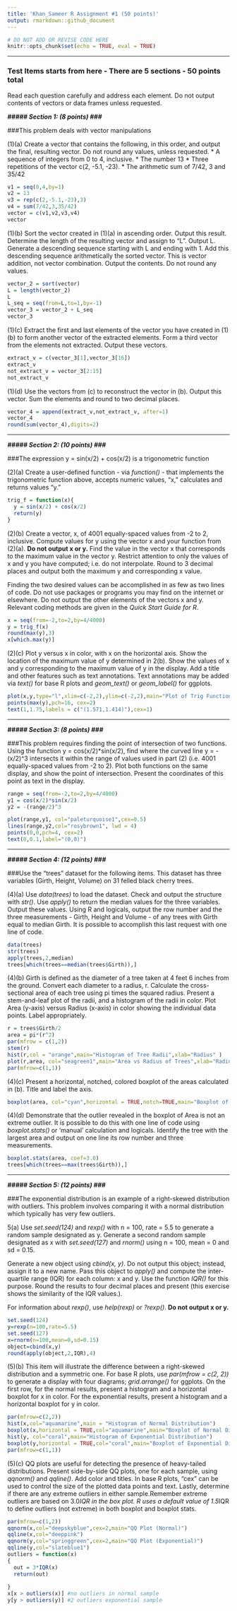 ---
title: 'Khan_Sameer R Assignment #1 (50 points)'
output: rmarkdown::github_document
---

```{r setup, include = FALSE}
# DO NOT ADD OR REVISE CODE HERE
knitr::opts_chunk$set(echo = TRUE, eval = TRUE)

```


-----

### Test Items starts from here - There are 5 sections - 50 points total ##########################

Read each question carefully and address each element.  Do not output contents of vectors or data frames unless requested.

***##### Section 1: (8 points) ###***

###This problem deals with vector manipulations

(1)(a)  Create a vector that contains the following, in this order, and output the final, resulting vector.  Do not round any values, unless requested.
* A sequence of integers from 0 to 4, inclusive.
* The number 13
* Three repetitions of the vector c(2, -5.1, -23).
* The arithmetic sum of 7/42, 3 and 35/42

```{r test1a}
v1 = seq(0,4,by=1)
v2 = 13
v3 = rep(c(2,-5.1,-23),3)
v4 = sum(7/42,3,35/42)
vector = c(v1,v2,v3,v4)
vector

```

(1)(b)  Sort the vector created in (1)(a) in ascending order.  Output this result. Determine the length of the resulting vector and assign to "L". Output L. Generate a descending sequence starting with L and ending with 1. Add this descending sequence arithmetically the sorted vector. This is vector addition, not vector combination. Output the contents. Do not round any values.

```{r test1b}
vector_2 = sort(vector)
L = length(vector_2)
L
L_seq = seq(from=L,to=1,by=-1)
vector_3 = vector_2 + L_seq
vector_3

```

(1)(c) Extract the first and last elements of the vector you have created in (1)(b) to form another vector of the extracted elements. Form a third vector from the elements not extracted. Output these vectors.

```{r test1c}
extract_v = c(vector_3[1],vector_3[16])
extract_v
not_extract_v = vector_3[2:15]
not_extract_v

```

(1)(d) Use the vectors from (c) to reconstruct the vector in (b). Output this vector. Sum the elements and round to two decimal places.

```{r test1d}
vector_4 = append(extract_v,not_extract_v, after=1)
vector_4
round(sum(vector_4),digits=2)

```

-----

***##### Section 2: (10 points) ###***

###The expression y = sin(x/2) + cos(x/2) is a trigonometric function

(2)(a) Create a user-defined function - via *function()* - that implements the trigonometric function above, accepts numeric values, "x," calculates and returns values "y."

```{r test2a}
trig_f = function(x){
  y = sin(x/2) + cos(x/2)
  return(y)
}

```

(2)(b) Create a vector, x, of 4001 equally-spaced values from -2 to 2, inclusive. Compute values for y using the vector x and your function from (2)(a).  **Do not output x or y.**  Find the value in the vector x that corresponds to the maximum value in the vector y. Restrict attention to only the values of x and y you have computed; i.e. do not interpolate. Round to 3 decimal places and output both the maximum y and corresponding x value.

Finding the two desired values can be accomplished in as few as two lines of code.  Do not use packages or programs you may find on the internet or elsewhere. Do not output the other elements of the vectors x and y. Relevant coding methods are given in the *Quick Start Guide for R*.

```{r test2b}
x = seq(from=-2,to=2,by=4/4000)
y = trig_f(x)
round(max(y),3)
x[which.max(y)]

```

(2)(c) Plot y versus x in color, with x on the horizontal axis. Show the location of the maximum value of y determined in 2(b).  Show the values of x and y corresponding to the maximum value of y in the display. Add a title and other features such as text annotations. Text annotations may be added via *text()* for base R plots and *geom_text()* or *geom_label()* for ggplots.

```{r test2c}
plot(x,y,type="l",xlim=c(-2,2),ylim=c(-2,2),main="Plot of Trig Function",col="blue")
points(max(y),pch=16, cex=2)
text(1,1.75,labels = c("(1.571,1.414)"),cex=1)

```

-----

***##### Section 3: (8 points) ###***

###This problem requires finding the point of intersection of two functions.  Using the function y = cos(x/2)\*sin(x/2), find where the curved line y = -(x/2)^3 intersects it within the range of values used in part (2) (i.e. 4001 equally-spaced values from -2 to 2).  Plot both functions on the same display, and show the point of intersection.  Present the coordinates of this point as text in the display.    

```{r test3}
range = seq(from=-2,to=2,by=4/4000)
y1 = cos(x/2)*sin(x/2)
y2 = -(range/2)^3

plot(range,y1, col="paleturquoise1",cex=0.5)
lines(range,y2,col="rosybrown1", lwd = 4)
points(0,0,pch=4, cex=2)
text(0,0.1,label="(0,0)")


```

-----

***##### Section 4: (12 points) ###***

###Use the "trees" dataset for the following items. This dataset has three variables (Girth, Height, Volume) on 31 felled black cherry trees.

(4)(a) Use *data(trees)* to load the dataset. Check and output the structure with *str()*. Use *apply()* to return the median values for the three variables. Output these values.  Using R and logicals, output the row number and the three measurements - Girth, Height and Volume - of any trees with Girth equal to median Girth.  It is possible to accomplish this last request with one line of code.  

```{r test3a}

data(trees)
str(trees)
apply(trees,2,median)
trees[which(trees==median(trees$Girth)),]

```

(4)(b) Girth is defined as the diameter of a tree taken at 4 feet 6 inches from the ground. Convert each diameter to a radius, r. Calculate the cross-sectional area of each tree using pi times the squared radius. Present a stem-and-leaf plot of the radii, and a histogram of the radii in color. Plot Area (y-axis) versus Radius (x-axis)  in color showing the individual data points.  Label appropriately.

```{r test3b}
r = trees$Girth/2
area = pi*(r^2)
par(mfrow = c(1,2))
stem(r)
hist(r,col = "orange",main="Histogram of Tree Radii",xlab="Radius" )
plot(r,area, col="seagreen1",main="Area vs Radius of Trees",xlab="Radius",ylab="Area")
par(mfrow=c(1,1))

```

(4)(c) Present a horizontal, notched, colored boxplot of the areas calculated in (b). Title and label the axis.

```{r test3c}
boxplot(area, col="cyan",horizontal = TRUE,notch=TRUE,main="Boxplot of Tree Areas",xlab="Area",ylab="Tree Areas")

```

(4)(d) Demonstrate that the outlier revealed in the boxplot of Area is not an extreme outlier.  It is possible to do this with one line of code using *boxplot.stats()* or 'manual' calculation and logicals. Identify the tree with the largest area and output on one line its row number and three measurements.

```{r test3d}
boxplot.stats(area, coef=3.0)
trees[which(trees==max(trees$Girth)),]

```

-----

***##### Section 5: (12 points) ###***

###The exponential distribution is an example of a right-skewed distribution with outliers.  This problem involves comparing it with a normal distribution which typically has very few outliers.  

5(a) Use *set.seed(124)* and *rexp()* with n = 100, rate = 5.5 to generate a random sample designated as y.  Generate a second random sample designated as x with *set.seed(127)* and *rnorm()* using n = 100, mean = 0 and sd = 0.15.  

Generate a new object using *cbind(x, y)*. Do not output this object; instead, assign it to a new name. Pass this object to *apply()* and compute the inter-quartile range (IQR) for each column:  x and y. Use the function *IQR()* for this purpose. Round the results to four decimal places and present (this exercise shows the similarity of the IQR values.).

For information about *rexp()*, use *help(rexp)* or *?rexp()*.  **Do not output x or y.**

```{r test5a}
set.seed(124)
y=rexp(n=100,rate=5.5)
set.seed(127)
x=rnorm(n=100,mean=0,sd=0.15)
object=cbind(x,y)
round(apply(object,2,IQR),4)

```

(5)(b) This item will illustrate the difference between a right-skewed distribution and a symmetric one.  For base R plots, use *par(mfrow = c(2, 2))* to generate a display with four diagrams; *grid.arrange()* for ggplots. On the first row, for the normal results, present a histogram and a horizontal boxplot for x in color.  For the exponential results, present a histogram and a horizontal boxplot for y in color.

```{r test5b}
par(mfrow=c(2,2))
hist(x,col="aquamarine",main = "Histogram of Normal Distribution")
boxplot(x,horizontal = TRUE,col="aquamarine",main="Boxplot of Normal Distribution")
hist(y, col="coral",main="Histogram of Exponential Distribution")
boxplot(y,horizontal = TRUE,col="coral",main="Boxplot of Exponential Distribution")
par(mfrow=c(1,1))

```

(5)(c) QQ plots are useful for detecting the presence of heavy-tailed distributions. Present side-by-side QQ plots, one for each sample, using *qqnorm()* and *qqline()*.  Add color and titles. In base R plots, "cex" can be used to control the size of the plotted data points and text. Lastly, determine if there are any extreme outliers in either sample.Remember extreme outliers are based on 3.0*IQR in the box plot. R uses a default value of 1.5*IQR to define outliers (not extreme) in both boxplot and boxplot stats.

```{r test5c}
par(mfrow=c(1,2))
qqnorm(x,col="deepskyblue",cex=2,main="QQ Plot (Normal)")
qqline(x,col="deeppink")
qqnorm(y,col="springgreen",cex=2,main="QQ Plot (Exponential)")
qqline(y,col="slateblue1")
outliers = function(x)
{
  out = 3*IQR(x)
  return(out)
  
}
x[x > outliers(x)] #no outliers in normal sample
y[y > outliers(y)] #2 outliers exponential sample

```
